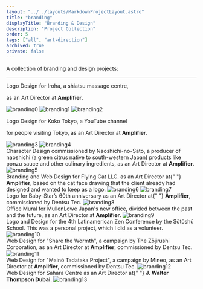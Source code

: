 ```yaml
---
layout: "../../layouts/MarkdownProjectLayout.astro"
title: "branding"
displayTitle: "Branding & Design"
description: "Project Collection"
order: 5
tags: ["all", "art-direction"]
archived: true
private: false
---
```


A collection of branding and design projects:

---


<section>
  <p>Logo Design for Iroha, a shiatsu massage centre,</p>
  <p>
    as an Art Director at <strong>Amplifier</strong>.
  </p>
  <Image src={branding0} alt="branding0" className="lg:w-1/2" />
  <Image src={branding1} alt="branding1" />
  <Image src={branding2} alt="branding2" />
</section>
<section>
  <p>Logo Design for Koko Tokyo, a YouTube channel</p>
  <p>
    for people visiting Tokyo, as an Art Director at <strong>Amplifier</strong>.
  </p>
  <Image src={branding3} alt="branding3" />
  <Image src={branding4} alt="branding4" />
</section>
<section>
  Character Design commissioned by Naoshichi-no-Sato, a producer of naoshichi (a
  green citrus native to south-western Japan) products like ponzu sauce and
  other culinary ingredients, as an Art Director at <strong>Amplifier</strong>.
  <Image src={branding5} alt="branding5" />
</section>
<section>
  Branding and Web Design for Flying Cat LLC. as an Art Director at{" "}
  <strong>Amplifier</strong>, based on the cat face drawing that the client
  already had designed and wanted to keep as a logo.
  <Image src={branding6} alt="branding6" />
  <Image src={branding7} alt="branding7" />
</section>
<section>
  Logo for Baby-Star’s 60th anniversary as an Art Director at{" "}
  <strong>Amplifier</strong>, commissioned by Dentsu Tec.
  <Image src={branding8} alt="branding8" />
</section>
<section>
  Office Mural for MullenLowe Japan's new office, divided between the past and
  the future, as an Art Director at <strong>Amplifier</strong>.
  <Image src={branding9} alt="branding9" />
</section>
<section>
  Logo and Design for the 4th Latinamerican Zen Conference by the Sōtōshū
  School. This was a personal project, which I did as a volunteer.
  <Image src={branding10} alt="branding10" />
</section>
<section>
  Web Design for "Share the Wormth", a campaign by The Zōjirushi Corporation, as
  an Art Director at <strong>Amplifier</strong>, commissioned by Dentsu Tec.
  <Image src={branding11} alt="branding11" />
</section>
<section>
  Web Design for "Mainō Tadataka Project", a campaign by Mineo, as an Art
  Director at <strong>Amplifier</strong>, commissioned by Dentsu Tec.
  <Image src={branding12} alt="branding12" />
</section>
<section>
  Web Design for Sahara Centre as an Art Director at{" "}
  <strong>J. Walter Thompson Dubai</strong>.
  <Image src={branding13} alt="branding13" />
</section>

